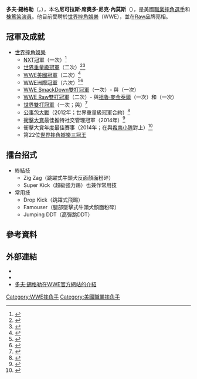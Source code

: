 {{noteTA
|T=zh-hans:多夫·锡格勒;zh-hant:多夫·錫格勒;
|1=zh-hk:棟篤笑;zh-cn:单口喜剧;zh-tw:獨角喜劇;
|2=zh-cn:约翰·塞纳; zh-hk:莊·先拿; zh-tw:約翰·希南; 
|3=zh-cn:塞纳; zh-hk:先拿; zh-tw:希南;
|4=zh-tw:克里夫蘭;zh-cn:克利夫兰;
}}
{{Infobox Pro Wrestler
| name = 多夫·錫格勒<br>{{lang|en|Dolph Ziggler}}
| image = Dolph Ziggler Axxess 2016 crop.jpg
| caption = 2016年4月的錫格勒
| names = Dolph Ziggler<br />Nic Nemeth<br />Nick Metro<br />Nick Nemeth<br />Nicky
| birthname = 尼可拉斯·席奧多·尼克·內莫斯（{{lang|en|Nicholas Theodore Nick Nemeth}}）
| nickname = The Show-Off（炫耀）<br />Mr. Money in the Bank（公事包先生）<br />The Natural（自然）<br />The Perfection（完美）<br />Ziggy<br />The #Heel<br />The Zig Zag Man
| height = {{height|m=1.83}}
| weight = {{weight|kg=99}}
| birth_date = {{birth date and age|mf=yes|1980|7|27}}
| birth_place={{USA}}[[俄亥俄州|俄亥俄州]][[凱霍加縣|凱霍加縣]][[克利夫兰|克利夫兰]]
| death_date = 
| death_place = 
| resides = {{USA}}[[亞利桑那州|亞利桑那州]][[馬里科帕縣|馬里科帕縣]][[鳳凰城_(亞利桑那州)|鳳凰城]]
| billed = {{USA}}[[佛羅里達州|佛羅里達州]][[布勞沃德縣|布勞沃德縣]][[好萊塢_(佛羅里達州)|好萊塢]]
| trainer = {{link-en|佛羅里達摔角|Florida Championship Wrestling}}<br />{{link-en|俄亥俄谷摔角|Ohio Valley Wrestling}}<br />{{link-en|史蒂夫·凱令|Steve Keirn}}<br />{{link-en|湯姆·普理查德|Tom Prichard}}<br />{{link-en|長矛風暴|Lance Storm}}
| debut = 2004年11月
| retired=
| spouse=
}}
'''多夫·錫格勒'''（{{lang-en|'''Dolph Ziggler'''|}}，{{bd|1980年|7月27日|||catIdx=Z}}），本名'''尼可拉斯·席奧多·尼克·內莫斯'''（{{lang-en|'''Nicholas Theodore Nick Nemeth'''}}），是美國[[職業摔角|職業摔角選手]]和[[棟篤笑|棟篤笑演員]]。他目前受聘於[[世界摔角娛樂|世界摔角娛樂]]（WWE），並在[[WWE_Raw|Raw]]品牌亮相。

== 冠軍及成就 ==
{{multiple image
|align=right
|width=170
|direction=vertical
|image1=DZ WWE WHC.png
|caption1=錫格勒是二次的[[WWE世界重量級冠軍|世界重量級冠軍]]。
|image2=Dolph Ziggler Tribute to the Troops 2010.jpg
|caption2=六次的[[WWE洲際冠軍|WWE洲際冠軍]]。
|image3=Dolph at Fort Bragg.jpg
|caption3=及二次的[[WWE美國冠軍|WWE美國冠軍]]。
}}
* [[世界摔角娛樂|世界摔角娛樂]]
** [[NXT冠軍|NXT冠軍]]（一次）<ref>{{cite web|url=http://www.wwe.com/classics/titlehistory/nxt-championship|title=NXT Championship|work=World Wrestling Entertainment (WWE)|access-date=2022-03-09|language=en|archive-date=2017-04-09|archive-url=https://web.archive.org/web/20170409171029/http://www.wwe.com/classics/titlehistory/nxt-championship|dead-url=no}}</ref>
** [[WWE世界重量級冠軍|世界重量級冠軍]]（二次）<ref>{{cite web|url=http://www.wwe.com/classics/titlehistory/worldheavyweight/201012192|title=Dolph's first World Heavyweight Championship Reign|accessdate=February 18, 2011|publisher=[[WWE|WWE]]|archive-date=2012-05-16|archive-url=https://web.archive.org/web/20120516003447/http://www.wwe.com/classics/titlehistory/worldheavyweight/201012192|dead-url=yes}}</ref><ref>{{cite web|url=http://www.wwe.com/classics/titlehistory/worldheavyweight/20140408-dolph-ziggler|title=Dolph's second World Heavyweight Championship Reign|accessdate=April 8, 2013|publisher=[[WWE|WWE]]|archive-date=2013-08-26|archive-url=https://www.webcitation.org/6JAM1DOHM?url=http://www.wwe.com/classics/titlehistory/worldheavyweight/20140408-dolph-ziggler|dead-url=yes}}</ref>
** [[WWE美國冠軍|WWE美國冠軍]]（二次）<ref name="WWEUS">{{cite web|url=http://www.wwe.com/inside/titlehistory/unitedstates|title=History of the United States Championship: Dolph Ziggler|date=June 19, 2011|accessdate=June 20, 2011|publisher=[[WWE|WWE]]|archive-date=2012-03-02|archive-url=https://web.archive.org/web/20120302051255/http://www.wwe.com/inside/titlehistory/unitedstates|dead-url=no}}</ref>
** [[WWE洲際冠軍|WWE洲際冠軍]]（六次）<ref name="IC1">{{cite web|url=http://www.wwe.com/inside/titlehistory/intercontinental/15294126|title=History of the Intercontinental Championship: Dolph Ziggler|date=August 6, 2010|accessdate=August 16, 2010|publisher=[[WWE|WWE]]|archive-date=2010-08-19|archive-url=https://web.archive.org/web/20100819051349/http://www.wwe.com/inside/titlehistory/intercontinental/15294126|dead-url=yes}}</ref><ref>{{cite web|title=Intercontinental Championship|url=http://www.wwe.com/classics/titlehistory/intercontinental|accessdate=18 August 2014|archive-date=2018-11-16|archive-url=https://web.archive.org/web/20181116121547/https://www.wwe.com/classics/titlehistory/intercontinental|dead-url=no}}</ref>
** [[SmackDown雙打冠軍|WWE SmackDown雙打冠軍]]（一次）- 與{{tsl|en|Bobby Roode|鮑比·盧迪|羅伯特·盧迪}}（一次）
** [[Raw雙打冠軍|WWE Raw雙打冠軍]]（二次）- 與[[祖魯·麥金泰爾|祖魯·麥金泰爾]]（一次）和{{tsl|en|Bobby Roode|鮑比·盧迪|羅伯特·盧迪}}（一次）
** [[WWE世界雙打冠軍|世界雙打冠軍]]（一次；與{{link-en|精神小隊|The Spirit Squad}}）<ref name="WWE-tag">{{cite web|url=http://www.wwe.com/inside/titlehistory/worldtagteam/2448432|title=History of the World Tag Team Championship – Spirit Squad|date=April 3, 2006|accessdate=August 9, 2008|publisher=[[WWE|WWE]]|archive-date=2012-01-10|archive-url=https://web.archive.org/web/20120110105704/http://www.wwe.com/inside/titlehistory/worldtagteam/2448432|dead-url=yes}}</ref>
** [[公事包大戰|公事包大戰]]（2012年；世界重量級冠軍合約）<ref name=MITB>{{cite web|last=Caldwell|first=James|title=CALDWELL'S WWE MITB PPV REPORT 7/15: Complete "virtual time" coverage of live PPV - Punk vs. Bryan, Sheamus vs. Del Rio, two MITB matches|url=http://pwtorch.com/artman2/publish/wweppvs/article_63339.shtml|work=Pro Wrestling Torch|accessdate=4 August 2012|archive-date=2016-03-22|archive-url=https://web.archive.org/web/20160322041550/http://pwtorch.com/artman2/publish/wweppvs/article_63339.shtml|dead-url=no}}</ref>
** [[衝擊大賞|衝擊大賞]]最佳推特社交管理冠軍（2014年）<ref name="WWE">{{cite web|url=http://www.wwe.com/shows/raw/2014-12-08/wwe-slammy-winners-photos-2014|accessdate=December 8, 2014|publisher=[[WWE|WWE]]|title=2014 WWE Slammy winners: photos|archive-date=2014-12-11|archive-url=https://web.archive.org/web/20141211203558/http://www.wwe.com/shows/raw/2014-12-08/wwe-slammy-winners-photos-2014|dead-url=no}}</ref>
** 衝擊大賞年度最佳賽事（2014年；在{{link-en|強者生存 (2014年)|Survivor Series (2014)|強者生存}}與[[約翰·希南|希南小隊]]對上{{link-en|全權夫婦 (職業摔角)|The Authority (professional wrestling)|全權夫婦}}）<ref name="WWE2">{{cite web |url=http://www.wwe.com/shows/raw/2014-12-08/superstars-divas-accept-slammy-awards |title=Superstars and Divas accept Slammy Awards: photos |accessdate=December 8, 2014 |publisher=[[WWE|WWE]] |archive-date=2014-12-28 |archive-url=https://web.archive.org/web/20141228223801/http://www.wwe.com/shows/raw/2014-12-08/superstars-divas-accept-slammy-awards |dead-url=no }}</ref>
** 第22位[[世界摔角娛樂三冠王|世界摔角娛樂三冠王]]

== 擂台招式 ==
* 終結技
** Zig Zag（跳躍式牛頭犬反面顏面粉碎）
** Super Kick（超級強力踢）也兼作常用技
* 常用技
** Drop Kick（跳躍式飛踢）
** Famouser（腿部墜擊式牛頭犬顏面粉碎）
** Jumping DDT（高彈跳DDT）

== 參考資料 ==
{{References}}

== 外部連結 ==
{{Commons category|Nick Nemeth|多夫·錫格勒}}
* {{IMDb name|name = 尼克·內莫斯}}
* {{Twitter|HEELZiggler}}{{en}}
* [https://www.wwe.com/superstars/dolph-ziggler 多夫·錫格勒在WWE官方網站的介紹] {{Wayback|url=https://www.wwe.com/superstars/dolph-ziggler |date=20190614013512 }}{{en}}

{{WWE洲际冠军}}
{{Authority control}}
{{DEFAULTSORT:Ziggler, Dolph}}
[[Category:WWE摔角手|Category:WWE摔角手]]
[[Category:美國職業摔角手|Category:美國職業摔角手]]